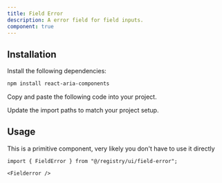 ```yaml
---
title: Field Error
description: A error field for field inputs.
component: true
---
```


<ComponentPreview name="field-error-demo" />

## Installation

<Steps>

<Step>Install the following dependencies:</Step>

```bash
npm install react-aria-components
```

<Step>Copy and paste the following code into your project.</Step>

<ComponentSource name="field-error" />

<Step>Update the import paths to match your project setup.</Step>

</Steps>

## Usage

<Callout>This is a primitive component, very likely you don't have to use it directly</Callout>

```tsx
import { FieldError } from "@/registry/ui/field-error";
```

```tsx
<Fielderror />
```
